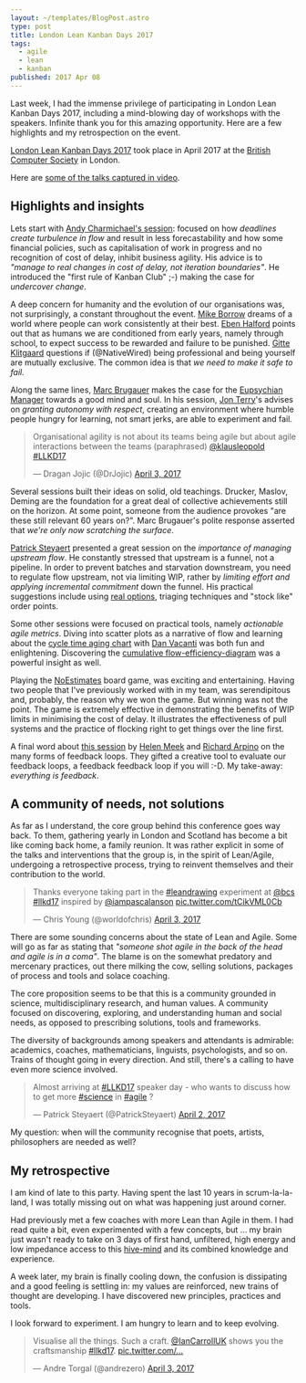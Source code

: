 ```yaml
---
layout: ~/templates/BlogPost.astro
type: post
title: London Lean Kanban Days 2017
tags:
  - agile
  - lean
  - kanban
published: 2017 Apr 08
---
```


<Abstract>

Last week, I had the immense privilege of participating in London Lean Kanban Days 2017, including a mind-blowing day of workshops with the speakers. Infinite thank you for this amazing opportunity. Here are a few highlights and my retrospection on the event.

</Abstract>

[London Lean Kanban Days 2017](http://lanyrd.com/2017/llkd17/) took place in April 2017 at the [British Computer Society](https://www.bcs.org/) in London.

Here are [some of the talks captured in video](https://www.infoq.com/london-lean-kanban-days-2017/).

## Highlights and insights

Lets start with [Andy Charmichael's session](http://lanyrd.com/2017/llkd17/sfqrwh/): focused on how _deadlines create turbulence in flow_ and result in less forecastability and how some financial policies, such as capitalisation of work in progress and no recognition of cost of delay, inhibit business agility. His advice is to _"manage to real changes in cost of delay, not iteration boundaries"_. He introduced the "first rule of Kanban Club" ;-) making the case for _undercover change_.

A deep concern for humanity and the evolution of our organisations was, not surprisingly, a constant throughout the event. [Mike Borrow](https://twitter.com/asplake) dreams of a world where people can work consistently at their best. [Eben Halford](https://twitter.com/Ebstar) points out that as humans we are conditioned from early years, namely through school, to expect success to be rewarded and failure to be punished. [Gitte Klitgaard](https://twitter.com/NativeWired) questions if (@NativeWired) being professional and being yourself are mutually exclusive. The common idea is that _we need to make it safe to fail._

Along the same lines, [Marc Brugauer](https://twitter.com/somesheep) makes the case for the [Eupsychian Manager](https://vimeo.com/193227418) towards a good mind and soul. In his session, [Jon Terry](https://twitter.com/leankitjon)'s advises on _granting autonomy with respect_, creating an environment where humble people hungry for learning, not smart jerks, are able to experiment and fail.

<blockquote className="twitter-tweet">
  <p lang="en" dir="ltr">
    Organisational agility is not about its teams being agile but about agile interactions between
    the teams (paraphrased) <a href="https://twitter.com/klausleopold">@klausleopold</a>
    <a href="https://twitter.com/hashtag/LLKD17?src=hash">#LLKD17</a>
  </p>
  &mdash; Dragan Jojic (@DrJojic) <a href="https://twitter.com/DrJojic/status/848931519632736256">April 3, 2017</a>
</blockquote>

Several sessions built their ideas on solid, old teachings. Drucker, Maslov, Deming are the foundation for a great deal of collective achievements still on the horizon. At some point, someone from the audience provokes "are these still relevant 60 years on?". Marc Brugauer's polite response asserted that _we're only now scratching the surface_.

[Patrick Steyaert](https://twitter.com/PatrickSteyaert) presented a great session on the _importance of managing upstream flow_. He constantly stressed that upstream is a funnel, not a pipeline. In order to prevent batches and starvation downstream, you need to regulate flow upstream, not via limiting WIP, rather by _limiting effort and applying incremental commitment_ down the funnel. His practical suggestions include using [real options](http://www.agilecoach.net/coach-tools/real-options/), triaging techniques and "stock like" order points.

Some other sessions were focused on practical tools, namely _actionable agile metrics_. Diving into scatter plots as a narrative of flow and learning about the [cycle time aging chart](https://www.actionableagile.com/cycle-time-aging-charts/) with [Dan Vacanti](https://twitter.com/danvacanti) was both fun and enlightening. Discovering the [cumulative flow-efficiency-diagram](http://www.agilerescue.de/the-cummulative-flowefficiency-diagram-new-kanban-metric/) was a powerful insight as well.

Playing the [NoEstimates](https://github.com/pip72/no-estimates-game) board game, was exciting and entertaining. Having two people that I've previously worked with in my team, was serendipitous and, probably, the reason why we won the game. But winning was not the point. The game is extremely effective in demonstrating the benefits of WIP limits in minimising the cost of delay. It illustrates the effectiveness of pull systems and the practice of flocking right to get things over the line first.

A final word about [this session](https://www.slideshare.net/helenmeek/swimming-in-the-sea-of-feedback-llkd17) by [Helen Meek](http://blogs.ripple-rock.com/helenmeek/default.aspx) and [Richard Arpino](http://blogs.ripple-rock.com/helenmeek/default.aspx) on the many forms of feedback loops. They gifted a creative tool to evaluate our feedback loops, a feedback feedback loop if you will :-D. My take-away: _everything is feedback_.

## A community of needs, not solutions

As far as I understand, the core group behind this conference goes way back. To them, gathering yearly in London and Scotland has become a bit like coming back home, a family reunion. It was rather explicit in some of the talks and interventions that the group is, in the spirit of Lean/Agile, undergoing a retrospective process, trying to reinvent themselves and their contribution to the world.

<blockquote className="twitter-tweet">
  <p lang="en" dir="ltr">
    Thanks everyone taking part in the
    <a href="https://twitter.com/hashtag/leandrawing?src=hash">#leandrawing</a> experiment at
    <a href="https://twitter.com/bcs">@bcs</a>
    <a href="https://twitter.com/hashtag/llkd17?src=hash">#llkd17</a> inspired by
    <a href="https://twitter.com/iampascalanson">@iampascalanson</a>
    <a href="https://t.co/tCikVML0Cb">pic.twitter.com/tCikVML0Cb</a>
  </p>
  &mdash; Chris Young (@worldofchris) <a href="https://twitter.com/worldofchris/status/848891180331016192">April 3, 2017</a>
</blockquote>

There are some sounding concerns about the state of Lean and Agile. Some will go as far as stating that _"someone shot agile in the back of the head and agile is in a coma"_. The blame is on the somewhat predatory and mercenary practices, out there milking the cow, selling solutions, packages of process and tools and solace coaching.

The core proposition seems to be that this is a community grounded in science, multidisciplinary research, and human values. A community focused on discovering, exploring, and understanding human and social needs, as opposed to prescribing solutions, tools and frameworks.

The diversity of backgrounds among speakers and attendants is admirable: academics, coaches, mathematicians, linguists, psychologists, and so on. Trains of thought going in every direction. And still, there's a calling to have even more science involved.

<blockquote className="twitter-tweet">
  <p lang="en" dir="ltr">
    Almost arriving at <a href="https://twitter.com/hashtag/LLKD17?src=hash">#LLKD17</a> speaker day
    - who wants to discuss how to get more
    <a href="https://twitter.com/hashtag/science?src=hash">#science</a> in
    <a href="https://twitter.com/hashtag/agile?src=hash">#agile</a> ?
  </p>
  &mdash; Patrick Steyaert (@PatrickSteyaert) <a href="https://twitter.com/PatrickSteyaert/status/848445457001054208">April 2, 2017</a>
</blockquote>

My question: when will the community recognise that poets, artists, philosophers are needed as well?

## My retrospective

I am kind of late to this party. Having spent the last 10 years in scrum-la-la-land, I was totally missing out on what was happening just around corner.

Had previously met a few coaches with more Lean than Agile in them. I had read quite a bit, even experimented with a few concepts, but ... my brain just wasn't ready to take on 3 days of first hand, unfiltered, high energy and low impedance access to this [hive-mind](https://twitter.com/judyrees/status/849304310374694912) and its combined knowledge and experience.

A week later, my brain is finally cooling down, the confusion is dissipating and a good feeling is settling in: my values are reinforced, new trains of thought are developing. I have discovered new principles, practices and tools.

I look forward to experiment. I am hungry to learn and to keep evolving.

<blockquote className="twitter-tweet">
  <p lang="en" dir="ltr">
    Visualise all the things. Such a craft.
    <a href="https://twitter.com/IanCarrollUK">@IanCarrollUK</a> shows you the craftsmanship
    <a href="https://twitter.com/hashtag/llkd17?src=hash">#llkd17</a>.
    <a href="https://t.co/jUaTfOq4Yu">pic.twitter.com/...</a>
  </p>
  &mdash; Andre Torgal (@andrezero) <a href="https://twitter.com/andrezero/status/848893786839240704">April 3, 2017</a>
</blockquote>
